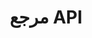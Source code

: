 ---
source-updated-at: 2025-05-16T04:52:11.000Z
translation-updated-at: 2025-06-06T17:17:50.163Z
title: مرجع API
description: مرجع API لـ Next.js لموجه الصفحات (Pages Router).
---